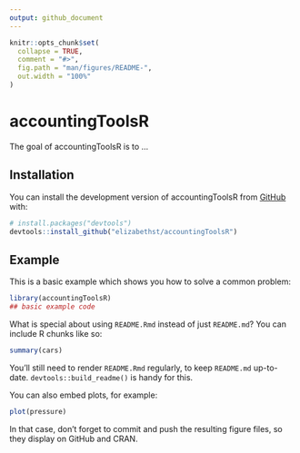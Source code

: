 ```yaml
---
output: github_document
---
```


<!-- README.md is generated from README.Rmd. Please edit that file -->

```r
knitr::opts_chunk$set(
  collapse = TRUE,
  comment = "#>",
  fig.path = "man/figures/README-",
  out.width = "100%"
)
```

# accountingToolsR

<!-- badges: start -->
<!-- badges: end -->

The goal of accountingToolsR is to ...

## Installation

You can install the development version of accountingToolsR from [GitHub](https://github.com/) with:

``` r
# install.packages("devtools")
devtools::install_github("elizabethst/accountingToolsR")
```

## Example

This is a basic example which shows you how to solve a common problem:

```r
library(accountingToolsR)
## basic example code
```

What is special about using `README.Rmd` instead of just `README.md`? You can include R chunks like so:

```r
summary(cars)
```

You'll still need to render `README.Rmd` regularly, to keep `README.md` up-to-date. `devtools::build_readme()` is handy for this.

You can also embed plots, for example:

```r
plot(pressure)
```

In that case, don't forget to commit and push the resulting figure files, so they display on GitHub and CRAN.
